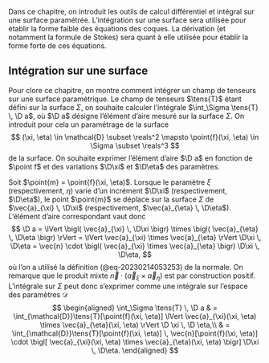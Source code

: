 Dans ce chapitre, on introduit les outils de calcul différentiel et intégral sur une surface paramétrée. L'intégration sur une surface sera utilisée pour établir la forme faible des équations des coques. La dérivation (et notamment la formule de Stokes) sera quant à elle utilisée pour établir la forme forte de ces équations.

## Intégration sur une surface

Pour clore ce chapitre, on montre comment intégrer un champ de tenseurs sur une surface paramétrique. Le champ de tenseurs $\tens{T}$ étant défini sur la surface $\Sigma$, on souhaite calculer l'intégrale $\int_\Sigma \tens{T} \, \D a$, où $\D a$ désigne l'élément d'aire mesuré sur la surface $\Sigma$. On introduit pour cela un paramétrage de la surface
$$
(\xi, \eta) \in \mathcal{D} \subset \reals^2 \mapsto \point{f}(\xi, \eta) \in \Sigma \subset \reals^3
$$
de la surface. On souhaite exprimer l'élément d'aire $\D a$ en fonction de $\point f$ et des variations $\D\xi$ et $\D\eta$ des paramètres.

Soit $\point{m} = \point{f}(\xi, \eta)$. Lorsque le paramètre $\xi$ (respectivement, $\eta$) varie d'un incrément $\D\xi$ (respectivement, $\D\eta$), le point $\point{m}$ se déplace sur la surface $\Sigma$ de $\vec{a}_{\xi} \, \D\xi$ (respectivement, $\vec{a}_{\eta} \, \D\eta$). L'élément d'aire correspondant vaut donc
$$
\D a = \lVert \bigl( \vec{a}_{\xi} \, \D\xi \bigr) \times \bigl( \vec{a}_{\eta} \, \D\eta \bigr) \rVert = \lVert \vec{a}_{\xi} \times \vec{a}_{\eta} \rVert \D\xi \, \D\eta = \vec{n} \cdot \bigl( \vec{a}_{\xi} \times \vec{a}_{\eta} \bigr) \D\xi \, \D\eta,
$$
où l'on a utilisé la définition (@eq-20230214053253) de la normale. On remarque que le produit mixte $\vec{n} \cdot \bigl(\vec{a}_{\xi} \times \vec{a}_{\eta} \bigr)$ est par construction positif. L'intégrale sur $\Sigma$ peut donc s'exprimer comme une intégrale sur l'espace des paramètres $\mathcal D$
$$
\begin{aligned}
\int_\Sigma \tens{T} \, \D a
& = \int_{\mathcal{D}}\tens{T}[\point{f}(\xi, \eta)] \lVert \vec{a}_{\xi}(\xi, \eta) \times \vec{a}_{\eta}(\xi, \eta) \rVert \D \xi \, \D \eta,\\
& = \int_{\mathcal{D}}\tens{T}[\point{f}(\xi, \eta)] \, \vec{n}[\point{f}(\xi, \eta)] \cdot \bigl[ \vec{a}_{\xi}(\xi, \eta) \times \vec{a}_{\eta}(\xi, \eta) \bigr] \D\xi \, \D\eta.
\end{aligned}
$$
